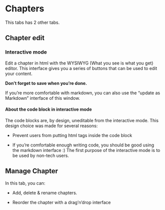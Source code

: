 # Chapters

This tabs has 2 other tabs. 

## Chapter edit

### Interactive mode 

Edit a chapter in html with the WYSIWYG (What you see is what you get) editor. This interface gives you a series of buttons that can be used to edit your content. 

**Don’t forget to save when you’re done. **

If you’re more comfortable with markdown, you can also use the “update as Markdown” interface of this window.

#### About the code block in interactive mode

The code blocks are, by design, uneditable from the interactive mode. This design choice was made for several reasons: 

+ Prevent users from putting html tags inside the code block

+ If you're comfortable enough writing code, you should be good using the markdown interface :) The first purpose of the interactive mode is to be used by non-tech users.

## Manage Chapter

In this tab, you can:

+ Add, delete & rename chapters.  

+ Reorder the chapter with a drag'n'drop interface
